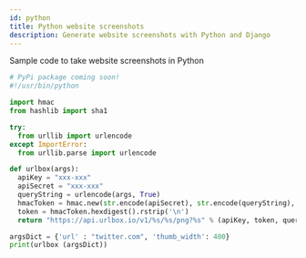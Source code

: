 ```yaml
---
id: python
title: Python website screenshots
description: Generate website screenshots with Python and Django
---
```


Sample code to take website screenshots in Python

```python
# PyPi package coming soon!
#!/usr/bin/python

import hmac
from hashlib import sha1

try:
  from urllib import urlencode
except ImportError:
  from urllib.parse import urlencode

def urlbox(args):
  apiKey = "xxx-xxx"
  apiSecret = "xxx-xxx"
  queryString = urlencode(args, True)
  hmacToken = hmac.new(str.encode(apiSecret), str.encode(queryString), sha1)
  token = hmacToken.hexdigest().rstrip('\n')
  return "https://api.urlbox.io/v1/%s/%s/png?%s" % (apiKey, token, queryString)

argsDict = {'url' : "twitter.com", 'thumb_width': 400}
print(urlbox (argsDict))
```
